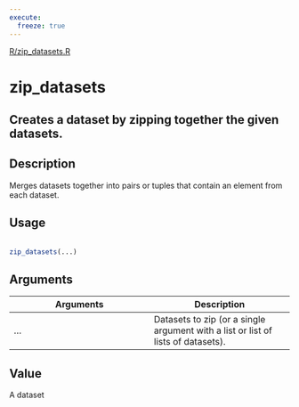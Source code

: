 ```yaml
---
execute:
  freeze: true
---
```


[R/zip_datasets.R](https://github.com/rstudio/tfdatasets//blob/main/R/zip_datasets.R#L14) 

# zip_datasets

## Creates a dataset by zipping together the given datasets.

## Description
 Merges datasets together into pairs or tuples that contain an element from each dataset. 


## Usage
```r
 
zip_datasets(...) 
```

## Arguments
|Arguments|Description|
|---|---|
| ... | Datasets to zip (or a single argument with a list or list of lists of datasets). |



## Value
 A dataset 




